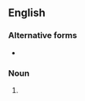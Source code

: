 ==English==

===Alternative forms===
* {{l|en|emporia}} {{qualifier|Latinate}}

===Noun===
{{head|en|noun form}}

# {{plural of|emporium|lang=en}}